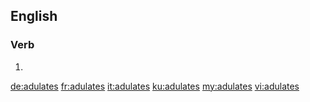 ==English==

===Verb===
{{head|en|verb form}}

# {{en-third-person singular of|adulate}}

[[de:adulates]]
[[fr:adulates]]
[[it:adulates]]
[[ku:adulates]]
[[my:adulates]]
[[vi:adulates]]